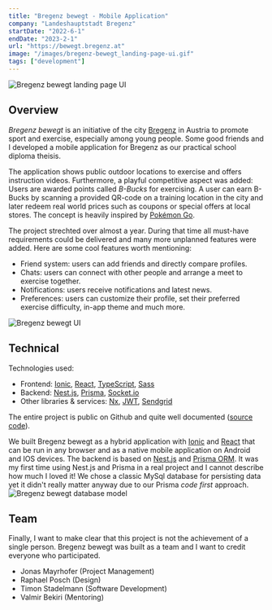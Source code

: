 ```yaml
---
title: "Bregenz bewegt - Mobile Application"
company: "Landeshauptstadt Bregenz"
startDate: "2022-6-1"
endDate: "2023-2-1"
url: "https://bewegt.bregenz.at"
image: "/images/bregenz-bewegt_landing-page-ui.gif"
tags: ["development"]
---
```


![Bregenz bewegt landing page UI](/images/bregenz-bewegt_landing-page-ui.gif)

## Overview

*Bregenz bewegt* is an initiative of the city [Bregenz](https://bregenz.gv.at) in Austria to promote sport and exercise, especially among young people.
Some good friends and I developed a mobile application for Bregenz as our practical school diploma theisis.

The application shows public outdoor locations to exercise and offers instruction videos.
Furthermore, a playful competitive aspect was added: Users are awarded points called *B-Bucks* for exercising.
A user can earn B-Bucks by scanning a provided QR-code on a training location in the city and later redeem real world prices such as coupons or special offers at local stores.
The concept is heavily inspired by [Pokémon Go](https://en.wikipedia.org/wiki/Pok%c3%a9mon_Go).

The project strechted over almost a year. During that time all must-have requirements could be delivered and many more unplanned features were added.
Here are some cool features worth mentioning:
- Friend system: users can add friends and directly compare profiles.
- Chats: users can connect with other people and arrange a meet to exercise together.
- Notifications: users receive notifications and latest news.
- Preferences: users can customize their profile, set their preferred exercise difficulty, in-app theme and much more.

![Bregenz bewegt UI](/images/bregenz-bewegt-ui.png)

## Technical

Technologies used:

- Frontend: [Ionic](https://ionicframework.com/), [React](https://react.dev), [TypeScript](https://typescriptlang.org), [Sass](https://sass-lang.com)
- Backend: [Nest.js](https://nestjs.com), [Prisma](https://prisma.io), [Socket.io](https://socket.io/)
- Other libraries & services: [Nx](https://nx.dev), [JWT](https://jwt.io/), [Sendgrid](https://sendgrid.com/)

The entire project is public on Github and quite well documented ([source code](https://github.com/bregenz-bewegt/bregenz-bewegt)).

We built Bregenz bewegt as a hybrid application with [Ionic](https://ionicframework.com/) and [React](https://react.dev/) that can be run in any browser and as a native mobile application on Android and IOS devices.
The backend is based on [Nest.js](https://nestjs.com/) and [Prisma ORM](https://www.prisma.io/). It was my first time using Nest.js and Prisma in a real project and I cannot describe how much I loved it!
We chose a classic MySql database for persisting data yet it didn't really matter anyway due to our Prisma *code first* approach.
![Bregenz bewegt database model](/images/bregenz-bewegt_database-model.png)

## Team

Finally, I want to make clear that this project is not the achievement of a single person.
Bregenz bewegt was built as a team and I want to credit everyone who participated.

- Jonas Mayrhofer (Project Management)
- Raphael Posch (Design)
- Timon Stadelmann (Software Development)
- Valmir Bekiri (Mentoring)